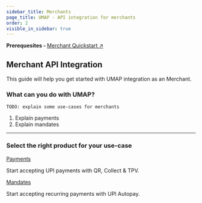 ```yaml
---
sidebar_title: Merchants
page_title: UMAP - API integration for merchants
order: 2
visible_in_sidebar: true
---
```


<Card padding="nano" shape="rounded" marginBottom="micro">
    <Text size="medium" marginBottom="none" paddingRight="medium"> 
        <strong>Prerequesites - </strong>
        <a href="/payments/umap/quickstart/merchants" target="_blank">
            Merchant Quickstart ↗ 
        </a>
    </Text>
</Card>

## Merchant API Integration

This guide will help you get started with UMAP integration as an Merchant.

### What can you do with UMAP?
`TODO: explain some use-cases for merchants`
1. Explain payments
2. Explain mandates

<hr class="primary" />

### Select the right product for your use-case

<Row>
    <Portion desktopSpan="half">
        <Card padding="small" shape="rounded">
            <a href="/payments/umap/payments" target="_blank">
                Payments
            </a>
            <p>
                Start accepting UPI payments with QR, Collect & TPV.
            </p>
        </Card>
    </Portion>
    <Portion desktopSpan="half">
        <Card padding="small" shape="rounded">
            <a href="/payments/umap/mandates" target="_blank">
                Mandates
            </a>
            <p>
                Start accepting recurring payments with UPI Autopay.
            </p>
        </Card>
    </Portion>
</Row>

<WasPageHelpful />